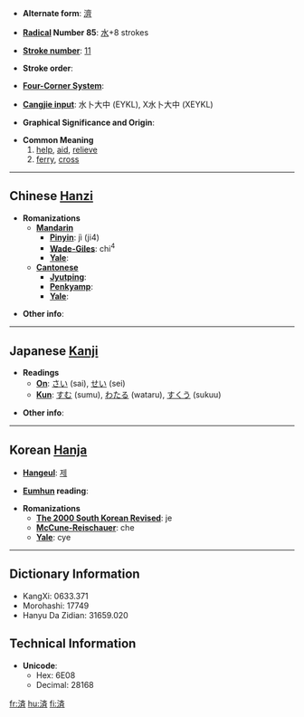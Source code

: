 * '''Alternate form''': [[濟]]

* '''[[Wiktionary:Chinese radical index| Radical]] Number 85''': [[Wiktionary:Chinese radical index 水|水]]+8 strokes

* '''[[Wiktionary:Chinese total strokes index|Stroke number]]''': [[Wiktionary:Chinese total strokes index 11|11]]

* '''Stroke order''': 

* '''[[Wiktionary:Chinese four corner index|Four-Corner System]]''': 

* '''[[Wiktionary:Chinese Cangjie index|Cangjie input]]''': 水卜大中 (EYKL), X水卜大中 (XEYKL)

* '''Graphical Significance and Origin''': 

* '''Common Meaning'''
*#[[help]], [[aid]], [[relieve]]
*# [[ferry]], [[cross]]

----

== Chinese [[Hanzi]] ==

* '''Romanizations'''
** '''[[Mandarin]]'''
*** '''[[Pinyin]]''': jì (ji4)
*** '''[[Wade-Giles]]''': chi<sup>4</sup>
*** '''[[Yale]]''': 
** '''[[Cantonese]]'''
*** '''[[Jyutping]]''':
*** '''[[Penkyamp]]''': 
*** '''[[Yale]]''': 

* '''Other info''': 

----

== Japanese [[Kanji]] ==

* '''Readings'''
** '''[[On]]''': [[さい]] (sai), [[せい]] (sei)
** '''[[Kun]]''': [[すむ]] (sumu), [[わたる]] (wataru), [[すくう]] (sukuu)

* '''Other info''':  

----

== Korean [[Hanja]] ==

* '''[[Hangeul]]''': [[제]]

* '''[[Eumhun]] reading''': 

* '''Romanizations'''
** '''[[The 2000 South Korean Revised Romanization|The 2000 South Korean Revised]]''': je
** '''[[McCune-Reischauer]]''': che
** '''[[Yale]]''': cye

----

== Dictionary Information ==

* KangXi: 0633.371
* Morohashi: 17749
* Hanyu Da Zidian: 31659.020

== Technical Information ==

* '''Unicode''':
** Hex: 6E08
** Decimal: 28168

[[fr:済]]
[[hu:済]]
[[fi:済]]